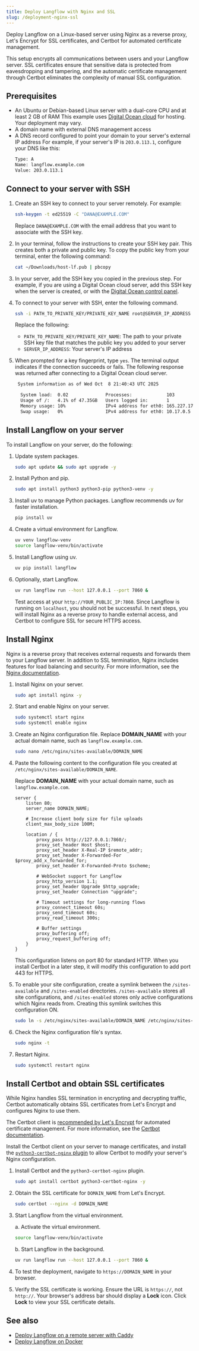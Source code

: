 ```yaml
---
title: Deploy Langflow with Nginx and SSL
slug: /deployment-nginx-ssl
---
```



Deploy Langflow on a Linux-based server using Nginx as a reverse proxy, Let's Encrypt for SSL certificates, and Certbot for automated certificate management.

This setup encrypts all communications between users and your Langflow server. SSL certificates ensure that sensitive data is protected from eavesdropping and tampering, and the automatic certificate management through Certbot eliminates the complexity of manual SSL configuration.

## Prerequisites

- An Ubuntu or Debian-based Linux server with a dual-core CPU and at least 2 GB of RAM
This example uses [Digital Ocean cloud](https://www.digitalocean.com) for hosting. Your deployment may vary.
- A domain name with external DNS management access
- A DNS record configured to point your domain to your server's external IP address
For example, if your server's IP is `203.0.113.1`, configure your DNS like this:
    ```bash
    Type: A
    Name: langflow.example.com
    Value: 203.0.113.1
    ```

## Connect to your server with SSH

1. Create an SSH key to connect to your server remotely.
For example:

    ```bash
    ssh-keygen -t ed25519 -C "DANA@EXAMPLE.COM"
    ```

    Replace `DANA@EXAMPLE.COM` with the email address that you want to associate with the SSH key.

2. In your terminal, follow the instructions to create your SSH key pair.
This creates both a private and public key.
To copy the public key from your terminal, enter the following command:

    ```bash
    cat ~/Downloads/host-lf.pub | pbcopy
    ```

3. In your server, add the SSH key you copied in the previous step.
For example, if you are using a Digital Ocean cloud server, add this SSH key when the server is created, or with the [Digital Ocean control panel](https://docs.digitalocean.com/products/droplets/how-to/add-ssh-keys/).

4. To connect to your server with SSH, enter the following command.

    ```bash
    ssh -i PATH_TO_PRIVATE_KEY/PRIVATE_KEY_NAME root@SERVER_IP_ADDRESS
    ```

    Replace the following:

    * `PATH_TO_PRIVATE_KEY/PRIVATE_KEY_NAME`: The path to your private SSH key file that matches the public key you added to your server
    * `SERVER_IP_ADDRESS`: Your server's IP address

5. When prompted for a key fingerprint, type `yes`.
The terminal output indicates if the connection succeeds or fails.
The following response was returned after connecting to a Digital Ocean cloud server.
    ```bash
     System information as of Wed Oct  8 21:40:43 UTC 2025

      System load:  0.02              Processes:             103
      Usage of /:   4.1% of 47.35GB   Users logged in:       1
      Memory usage: 10%               IPv4 address for eth0: 165.227.176.236
      Swap usage:   0%                IPv4 address for eth0: 10.17.0.5
    ```

## Install Langflow on your server

To install Langflow on your server, do the following:

1. Update system packages.
    ```bash
    sudo apt update && sudo apt upgrade -y
    ```

2. Install Python and pip.
    ```bash
    sudo apt install python3 python3-pip python3-venv -y
    ```

3. Install uv to manage Python packages.
    Langflow recommends uv for faster installation.
    ```bash
    pip install uv
    ```

4. Create a virtual environment for Langflow.
    ```bash
    uv venv langflow-venv
    source langflow-venv/bin/activate
    ```

5. Install Langflow using uv.
    ```bash
    uv pip install langflow
    ```

6. Optionally, start Langflow.
    ```bash
    uv run langflow run --host 127.0.0.1 --port 7860 &
    ```

    Test access at your `http://YOUR_PUBLIC_IP:7860`.
    Since Langflow is running on `localhost`, you should not be successful.
    In next steps, you will install Nginx as a reverse proxy to handle external access, and Certbot to configure SSL for secure HTTPS access.

## Install Nginx

Nginx is a reverse proxy that receives external requests and forwards them to your Langflow server. In addition to SSL termination, Nginx includes features for load balancing and security. For more information, see the [Nginx documentation](https://nginx.org/en/docs/).

1. Install Nginx on your server.

    ```bash
    sudo apt install nginx -y
    ```

2. Start and enable Nginx on your server.
    ```bash
    sudo systemctl start nginx
    sudo systemctl enable nginx
    ```

3. Create an Nginx configuration file.
Replace **DOMAIN_NAME** with your actual domain name, such as `langflow.example.com`.
    ```bash
    sudo nano /etc/nginx/sites-available/DOMAIN_NAME
    ```

4. Paste the following content to the configuration file you created at `/etc/nginx/sites-available/DOMAIN_NAME`.

    Replace **DOMAIN_NAME** with your actual domain name, such as `langflow.example.com`.
    ```nginx
    server {
        listen 80;
        server_name DOMAIN_NAME;

        # Increase client body size for file uploads
        client_max_body_size 100M;

        location / {
            proxy_pass http://127.0.0.1:7860/;
            proxy_set_header Host $host;
            proxy_set_header X-Real-IP $remote_addr;
            proxy_set_header X-Forwarded-For $proxy_add_x_forwarded_for;
            proxy_set_header X-Forwarded-Proto $scheme;

            # WebSocket support for Langflow
            proxy_http_version 1.1;
            proxy_set_header Upgrade $http_upgrade;
            proxy_set_header Connection "upgrade";

            # Timeout settings for long-running flows
            proxy_connect_timeout 60s;
            proxy_send_timeout 60s;
            proxy_read_timeout 300s;

            # Buffer settings
            proxy_buffering off;
            proxy_request_buffering off;
        }
    }
    ```
    This configuration listens on port 80 for standard HTTP. When you install Certbot in a later step, it will modify this configuration to add port 443 for HTTPS.

5. To enable your site configuration, create a symlink between the `/sites-available` and `/sites-enabled` directories. `/sites-available` stores all site configurations, and `/sites-enabled` stores only active configurations which Nginx reads from. Creating this symlink switches this configuration ON.

    ```bash
    sudo ln -s /etc/nginx/sites-available/DOMAIN_NAME /etc/nginx/sites-enabled/DOMAIN_NAME
    ```

6. Check the Nginx configuration file's syntax.
    ```bash
    sudo nginx -t
    ```

7. Restart Nginx.
    ```bash
    sudo systemctl restart nginx
    ```

## Install Certbot and obtain SSL certificates

While Nginx handles SSL termination in encrypting and decrypting traffic, Certbot automatically obtains SSL certificates from Let's Encrypt and configures Nginx to use them.

The Certbot client is [recommended by Let's Encrypt](https://letsencrypt.org/getting-started/#selecting-and-operating-an-acme-client-yourself) for automated certificate management. For more information, see the [Certbot documentation](https://certbot.eff.org/).

Install the Certbot client on your server to manage certificates, and install the [`python3-certbot-nginx` plugin](https://packages.ubuntu.com/source/jammy/python-certbot-nginx) to allow Certbot to modify your server's Nginx configuration.

1. Install Certbot and the `python3-certbot-nginx` plugin.
    ```bash
    sudo apt install certbot python3-certbot-nginx -y
    ```

2. Obtain the SSL certificate for `DOMAIN_NAME` from Let's Encrypt.
    ```bash
    sudo certbot --nginx -d DOMAIN_NAME
    ```

3. Start Langflow from the virtual environment.

    a. Activate the virtual environment.
    ```bash
    source langflow-venv/bin/activate
    ```

    b. Start Langflow in the background.
    ```bash
    uv run langflow run --host 127.0.0.1 --port 7860 &
    ```

4. To test the deployment, navigate to `https://DOMAIN_NAME` in your browser.
5. Verify the SSL certificate is working. Ensure the URL is `https://`, not `http://`.
Your browser's address bar should display a <Icon name="Lock" aria-hidden="true"/> **Lock** icon.
Click <Icon name="Lock" aria-hidden="true"/> **Lock** to view your SSL certificate details.

## See also

- [Deploy Langflow on a remote server with Caddy](/deployment-caddyfile)
- [Deploy Langflow on Docker](/deployment-docker)